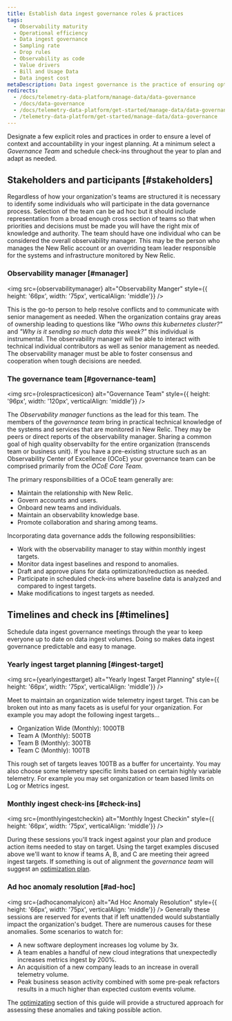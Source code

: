 ```yaml
---
title: Establish data ingest governance roles & practices
tags:
  - Observability maturity
  - Operational efficiency 
  - Data ingest governance
  - Sampling rate
  - Drop rules
  - Observability as code
  - Value drivers
  - Bill and Usage Data
  - Data ingest cost
metaDescription: Data ingest governance is the practice of ensuring optimal value for telemetry data collected. 
redirects:
  - /docs/telemetry-data-platform/manage-data/data-governance
  - /docs/data-governance
  - /docs/telemetry-data-platform/get-started/manage-data/data-governance
  - /telemetry-data-platform/get-started/manage-data/data-governance
---
```







Designate a few explicit roles and practices in order to ensure a level of context and accountability in your ingest planning.  At a minimum select a _Governance Team_ and schedule check-ins throughout the year to plan and adapt as needed.

## Stakeholders and participants [#stakeholders]

Regardless of how your organization's teams are structured it is necessary to identify some individuals who will participate in the data governance process.  Selection of the team can be ad hoc but it should include representation from a broad enough cross section of teams so that when priorities and decisions must be made you will have the right mix of knowledge and authority.  The team should have one individual who can be considered the overall observability manager.  This may be the person who manages the New Relic account or an overriding team leader responsible for the systems and infrastructure monitored by New Relic.

### Observability manager [#manager]

<img
  src={observabilitymanager}
  alt="Observability Manger"
  style={{ height: '66px', width: '75px', verticalAlign: 'middle'}}
/>

This is the go-to person to help resolve conflicts and to communicate with senior management as needed.  When the organization contains gray areas of ownership leading to questions like _"Who owns this kubernetes cluster?"_ and _"Why is it sending so much data this week?"_ this individual is instrumental.  The observability manager will be able to interact with technical individual contributors as well as senior management as needed.  The observability manager must be able to foster consensus and cooperation when tough decisions are needed.

### The governance team [#governance-team]

<img
  src={rolespracticesicon}
  alt="Governance Team"
  style={{ height: '96px', width: '120px', verticalAlign: 'middle'}}
/>

The _Observability manager_ functions as the lead for this team.  The members of the _governance team_ bring in practical technical knowledge of the systems and services that are monitored in New Relic.  They may be peers or direct reports of the observability manager. Sharing a common goal of high quality observabilty for the entire organization (transcends team or business unit).
If you have a pre-existing structure such as an Observability Center of Excellence (OCoE) your governance team can be comprised primarily from the _OCoE Core Team_.

The primary responsibilities of a OCoE team generally are:

* Maintain the relationship with New Relic.
* Govern accounts and users.
* Onboard new teams and individuals.
* Maintain an observability knowledge base.
* Promote collaboration and sharing among teams.

Incorporating data governance adds the following responsibilities:

* Work with the observability manager to stay within monthly ingest targets.
* Monitor data ingest baselines and respond to anomalies.
* Draft and approve plans for data optimization/reduction as needed.
* Participate in scheduled check-ins where baseline data is analyzed and compared to ingest targets.
* Make modifications to ingest targets as needed.

## Timelines and check ins [#timelines]

Schedule data ingest governance meetings through the year to keep everyone up to date on data ingest volumes. Doing so makes data ingest governance predictable and easy to manage.

### Yearly ingest target planning [#ingest-target]

<img
  src={yearlyingesttarget}
  alt="Yearly Ingest Target Planning"
  style={{ height: '66px', width: '75px', verticalAlign: 'middle'}}
/>

Meet to maintain an organization wide telemetry ingest target.  This can be broken out into as many facets as is useful for your organization.  For example you may adopt the following ingest targets...

* Organization Wide (Monthly): 1000TB
* Team A (Monthly): 500TB
* Team B (Monthly): 300TB
* Team C (Monthly): 100TB

This rough set of targets leaves 100TB as a buffer for uncertainty. You may also choose some telemetry specific limits based on certain highly variable telemetry. For example you may set organization or team based limits on Log or Metrics ingest.

### Monthly ingest check-ins [#check-ins]

<img
  src={monthlyingestcheckin}
  alt="Monthly Ingest Checkin"
  style={{ height: '66px', width: '75px', verticalAlign: 'middle'}}
/>

During these sessions you'll track ingest against your plan and produce action items needed to stay on target.  Using the target examples discused above we'll want to know if teams A, B, and C are meeting their agreed ingest targets.  If something is out of alignment the _governance team_ will suggest an [optimization plan](/docs/new-relic-solutions/observability-maturity/operational-efficiency/dg-optimizing).

### Ad hoc anomaly resolution [#ad-hoc]

<img
  src={adhocanomalyicon}
  alt="Ad Hoc Anomaly Resolution"
  style={{ height: '66px', width: '75px', verticalAlign: 'middle'}}
/>
Generally these sessions are reserved for events that if left unattended would substantially impact the organization's budget.  There are numerous causes for these anomalies.  Some scenarios to watch for:

* A new software deployment increases log volume by 3x.
* A team enables a handful of new cloud integrations that unexpectedly increases metrics ingest by 200%.
* An acquisition of a new company leads to an increase in overall telemetry volume.
* Peak business season activity combined with some pre-peak refactors results in a much higher than expected custom events volume.

The [optimizating](/docs/new-relic-solutions/observability-maturity/operational-efficiency/dg-optimizing) section of this guide will provide a structured approach for assessing these anomalies and taking possible action.